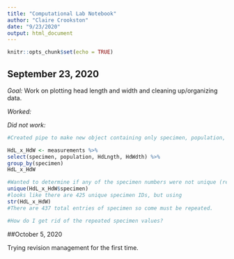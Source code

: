 ```yaml
---
title: "Computational Lab Notebook"
author: "Claire Crookston"
date: "9/23/2020"
output: html_document
---
```


```r
knitr::opts_chunk$set(echo = TRUE)
```

## September 23, 2020

*Goal:* Work on plotting head length and width and cleaning up/organizing data.

*Worked:*

*Did not work:*
```r
#Created pipe to make new object containing only specimen, population, HdLngth and HdWdth columsn of "measurements".

HdL_x_HdW <- measurements %>% 
select(specimen, population, HdLngth, HdWdth) %>% 
group_by(specimen)
HdL_x_HdW
```

```r
#Wanted to determine if any of the specimen numbers were not unique (replicated) 
unique(HdL_x_HdW$specimen)
#looks like there are 425 unique specimen IDs, but using
str(HdL_x_HdW)
#There are 437 total entries of specimen so come must be repeated.
```

```r
#How do I get rid of the repeated specimen values? 
```

##October 5, 2020

Trying revision management for the first time. 

